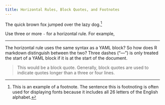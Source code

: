 ```yaml
---
title: Horizontal Rules, Block Quotes, and Footnotes
---
```


The quick brown fox jumped over the lazy dog.[^quick-fox]

Use three or more `-` for a horizontal rule. For example,

---

The horizontal rule uses the same syntax as a YAML block? So how does R markdown
distinguish between the two?  Three dashes ("---") is only treated the start of
a YAML block if it is at the start of the document.

> This would be a block quote. Generally, block quotes are used to indicate
> quotes longer than a three or four lines.

[^quick-fox]: This is an example of a footnote. The sentence this is footnoting
  is often used for displaying fonts because it includes all 26 letters of the
  English alphabet.
